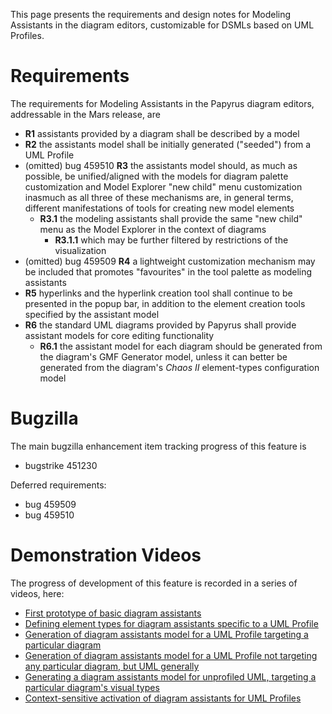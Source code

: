 This page presents the requirements and design notes for Modeling Assistants in the diagram editors, customizable for DSMLs based on UML Profiles.

=Requirements=

The requirements for Modeling Assistants in the Papyrus diagram editors, addressable in the Mars release, are

* '''R1''' assistants provided by a diagram shall be described by a model
* '''R2''' the assistants model shall be initially generated ("seeded") from a UML Profile
* (omitted) bug 459510 '''R3''' the assistants model should, as much as possible, be unified/aligned with the models for diagram palette customization and Model Explorer "new child" menu customization inasmuch as all three of these mechanisms are, in general terms, different manifestations of tools for creating new model elements
** '''R3.1''' the modeling assistants shall provide the same "new child" menu as the Model Explorer in the context of diagrams
*** '''R3.1.1''' which may be further filtered by restrictions of the visualization
* (omitted) bug 459509 '''R4''' a lightweight customization mechanism may be included that promotes "favourites" in the tool palette as modeling assistants
* '''R5''' hyperlinks and the hyperlink creation tool shall continue to be presented in the popup bar, in addition to the element creation tools specified by the assistant model
* '''R6''' the standard UML diagrams provided by Papyrus shall provide assistant models for core editing functionality
** '''R6.1''' the assistant model for each diagram should be generated from the diagram's GMF Generator model, unless it can better be generated from the diagram's ''Chaos II'' element-types configuration model

=Bugzilla=

The main bugzilla enhancement item tracking progress of this feature is

* bugstrike 451230

Deferred requirements:

* bug 459509
* bug 459510

=Demonstration Videos=

The progress of development of this feature is recorded in a series of videos, here:

* [http://youtu.be/NxWiMdSu39I First prototype of basic diagram assistants]
* [http://youtu.be/vRnQ8jOXoWo Defining element types for diagram assistants specific to a UML Profile]
* [http://youtu.be/i3ERSnjmTgA Generation of diagram assistants model for a UML Profile targeting a particular diagram]
* [http://youtu.be/tyc0gWU4xj0 Generation of diagram assistants model for a UML Profile not targeting any particular diagram, but UML generally]
* [http://youtu.be/UR8eSaYXON8 Generating a diagram assistants model for unprofiled UML, targeting a particular diagram's visual types]
* [http://youtu.be/v-AakQ7TYHQ Context-sensitive activation of diagram assistants for UML Profiles]
